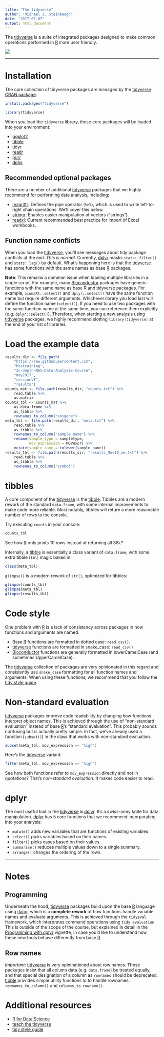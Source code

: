 ```yaml
---
title: "The tidyverse"
author: "Michael J. Steinbaugh"
date: "2017-07-07"
output: html_document
---
```


The [tidyverse][] is a suite of integrated packages designed to make common operations performed in [R][] more user friendly.

![](../img/tidyverse_website.png)



* * *



# Installation

The core collection of tidyverse packages are managed by the [tidyverse CRAN package](https://cran.r-project.org/web/packages/tidyverse/index.html).

```r
install.packages("tidyverse")
```

```r
library(tidyverse)
```

When you load the `tidyverse` library, these core packages will be loaded into your environment:

- [ggplot2][]
- [tibble][]
- [tidyr][]
- [readr][]
- [purr][]
- [dplyr][]


## Recommended optional packages

There are a number of additional [tidyverse][] packages that we highly recommend for performing data analysis, including:

- [magrittr][]: Defines the pipe operator (`%>%`), which is used to write left-to-right chain operations. We'll cover this below.
- [stringr][]: Enables easier manipulation of vectors ("strings").
- [readxl][]: Current recommended best practice for import of Excel workbooks.


## Function name conflicts

When you load the [tidyverse][], you'll see messages about tidy package conflicts at the end. *This is normal.* Currently, [dplyr][] masks `stats::filter()` and `stats::lag()` by default. What's happening here is that the [tidyverse][] has some functions with the same names as base [R][] packages.

**Note**: This remains a common issue when loading multiple libraries in a single script. For example, many [Bioconductor][] packages have generic functions with the same name as base [R][] and [tidyverse][] packages. For example, `biomaRt::select()` and `dplyr::select()` have the same function name but require different arguments. Whichever library you load last will define the function name (`select()`). If you need to use two packages with the same function name at the same time, you can reference them explicitly (e.g. `dplyr::select()`). Therefore, when starting a new analysis using [tidyverse][] packages, we highly recommend slotting `library(tidyverse)` at the end of your list of libraries.



# Load the example data

```r
results_dir <- file.path(
    "https://raw.githubusercontent.com",
    "hbctraining",
    "In-depth-NGS-Data-Analysis-Course",
    "may2017",
    "sessionVI",
    "results")
counts_mat <- file.path(results_dir, "counts.txt") %>%
    read.table %>%
    as.matrix
counts_tbl <- counts_mat %>%
    as.data.frame %>%
    as_tibble %>%
    rownames_to_column("ensgene")
meta_tbl <- file.path(results_dir, "meta.txt") %>%
    read.table %>%
    as_tibble %>%
    rownames_to_column("sample_name") %>%
    rename(sample_type = sampletype,
           mov_expression = MOVexpr) %>%
    mutate(sample_name = tolower(sample_name))
results_tbl <- file.path(results_dir, "results_Mov10_oe.txt") %>%
    read.table %>%
    as_tibble %>%
    rownames_to_column("symbol")
```



# tibbles

A core component of the [tidyverse][] is the [tibble][]. Tibbles are a modern rework of the standard `data.frame`, with some internal improvements to make code more reliable. Most notably, tibbles will return a more reasonable number of rows to the console.

Try executing `counts` in your console:

```r
counts_tbl
```

See how [R][] only prints 10 rows instead of returning all 38k?

Internally, a [tibble][] is essentially a class variant of `data.frame`, with some extra tibble (`tbl`) magic baked in:

```r
class(meta_tbl)
```

`glimpse()` is a modern rework of `str()`, optimized for tibbles:

```r
glimpse(counts_tbl)
glimpse(meta_tbl)
glimpse(results_tbl)
```



# Code style

One problem with [R][] is a lack of consistency across packages in how functions and arguments are named.

- Base [R][] functions are formatted in dotted case: `read.csv()`.
- [tidyverse][] functions are formatted in snake_case: `read_csv()`.
- [Bioconductor][] functions are generally formatted in lowerCamelCase (and sometimes UpperCamelCase).

The [tidyverse][] collection of packages are very opinionated in this regard and consistently use `snake_case` formatting for all function names and arguments. When using these functions, we recommend that you follow the [tidy style guide][].



# Non-standard evaluation

[tidyverse][] packages improve code readability by changing how functions interpret object names. This is achieved through the use of "non-standard evaluation" instead of base [R][]'s "standard evaluation". This probably sounds confusing but is actually pretty simple. In fact, we've already used a function (`subset()`) in the class that works with non-standard evaluation.

```r
subset(meta_tbl, mov_expression == "high")
```

Here's the [tidyverse][] variant:

```r
filter(meta_tbl, mov_expression == "high")
```

See how both functions refer to `mov_expression` directly and not in quotations? That's *non-standard evaluation*. It makes code easier to read.



# dplyr

The most useful tool in the [tidyverse][] is [dplyr][]. It's a swiss-army knife for data manipulation. [dplyr][] has 5 core functions that we recommend incorporating into your analysis:

- `mutate()` adds new variables that are functions of existing variables
- `select()` picks variables based on their names.
- `filter()` picks cases based on their values.
- `summarise()` reduces multiple values down to a single summary.
- `arrange()` changes the ordering of the rows.



* * *



# Notes

## Programming

Underneath the hood, [tidyverse][] packages build upon the base [R][] language using [rlang][], which is a **complete rework** of how functions handle variable names and evaluate arguments. This is achieved through the `tidyeval` framework, which interprates command operations using `tidy evaluation`. This is outside of the scope of the course, but explained in detail in the [Programming with dplyr](http://dplyr.tidyverse.org/articles/programming.html) vignette, in case you'd like to understand how these new tools behave differently from base [R][].


## Row names

*Important*: [tidyverse][] is very opininationed about row names. These packages insist that all column data (e.g. `data.frame`) be treated equally, and that special designation of a column as `rownames` should be deprecated. [tibble][] provides simple utility functions to to handle rownames: `rownames_to_column()` and `columns_to_rowname()`.



# Additional resources

- [R for Data Science](http://r4ds.had.co.nz)
- [teach the tidyverse](http://varianceexplained.org/r/teach-tidyverse/)
- [tidy style guide][]



[Bioconductor]: https://bioconductor.org/
[dplyr]: http://dplyr.tidyverse.org/
[ggplot2]: http://ggplot2.tidyverse.org/
[magrittr]: http://magrittr.tidyverse.org/
[purr]: http://purrr.tidyverse.org/
[R]: https://www.r-project.org/
[readr]: http://readr.tidyverse.org/
[readxl]: http://readxl.tidyverse.org/
[rlang]: https://github.com/tidyverse/rlang/
[stringr]: http://stringr.tidyverse.org/
[tibble]: http://tibble.tidyverse.org/
[tidy style guide]: http://style.tidyverse.org/
[tidyr]: http://tidyr.tidyverse.org/
[tidyverse]: http://tidyverse.org/
